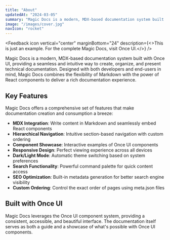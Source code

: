 ```yaml
---
title: "About"
updatedAt: "2024-03-05"
summary: "Magic Docs is a modern, MDX-based documentation system built with Once UI, providing a seamless and intuitive way to create, organize, and present technical documentation."
image: "/images/cover.jpg"
navIcon: "rocket"
---
```


<Feedback
  icon
  vertical="center"
  marginBottom="24"
  description={<>This is just an example. For the complete Magic Docs, visit <SmartLink href="https://docs.once-ui.com">Once UI</SmartLink>.</>}
/>

Magic Docs is a modern, MDX-based documentation system built with Once UI, providing a seamless and intuitive way to create, organize, and present technical documentation. Designed with both developers and end-users in mind, Magic Docs combines the flexibility of Markdown with the power of React components to deliver a rich documentation experience.

## Key Features

Magic Docs offers a comprehensive set of features that make documentation creation and consumption a breeze:

- **MDX Integration**: Write content in Markdown and seamlessly embed React components
- **Hierarchical Navigation**: Intuitive section-based navigation with custom ordering
- **Component Showcase**: Interactive examples of Once UI components
- **Responsive Design**: Perfect viewing experience across all devices
- **Dark/Light Mode**: Automatic theme switching based on system preferences
- **Search Functionality**: Powerful command palette for quick content access
- **SEO Optimization**: Built-in metadata generation for better search engine visibility
- **Custom Ordering**: Control the exact order of pages using meta.json files

## Built with Once UI

Magic Docs leverages the Once UI component system, providing a consistent, accessible, and beautiful interface. The documentation itself serves as both a guide and a showcase of what's possible with Once UI components.

<Grid fillWidth gap="8" columns="2" mobileColumns="1" marginTop="20">
<PageList path={["components"]} padding="16"/>
</Grid>